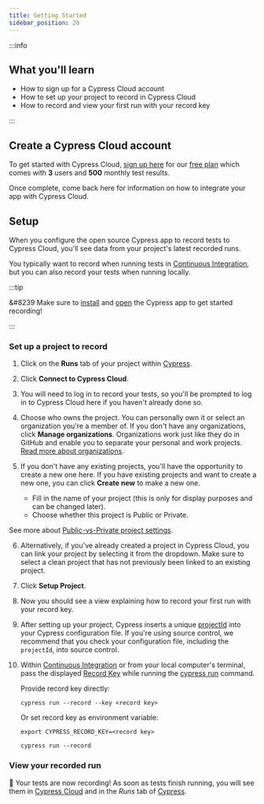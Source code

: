 ```yaml
---
title: Getting Started
sidebar_position: 20
---
```


:::info

## <Icon name="graduation-cap" /> What you'll learn

- How to sign up for a Cypress Cloud account
- How to set up your project to record in Cypress Cloud
- How to record and view your first run with your record key

:::

## Create a Cypress Cloud account

To get started with Cypress Cloud,
[sign up here](https://cloud.cypress.io/signup) for our
[free plan](https://www.cypress.io/pricing) which comes with **3** users and
**500** monthly test results.

Once complete, come back here for information on how to integrate your app with
Cypress Cloud.

## Setup

When you configure the open source Cypress app to record tests to Cypress Cloud,
you'll see data from your project's latest recorded runs.

You typically want to record when running tests in
[Continuous Integration](/guides/continuous-integration/introduction), but you
can also record your tests when running locally.

:::tip

&#8239<Icon name="check-circle" color="green" /> Make sure to
[install](/guides/getting-started/installing-cypress) and
[open](/guides/getting-started/opening-the-app) the Cypress app to get started
recording!

:::

### Set up a project to record

1. Click on the **Runs** tab of your project within
   [Cypress](/guides/core-concepts/cypress-app).
2. Click **Connect to Cypress Cloud**.
3. You will need to log in to record your tests, so you'll be prompted to log in
   to Cypress Cloud here if you haven't already done so.
   <DocsImage
     src="/img/guides/cloud/projects/setup-a-project-1.jpg"
     alt="Connect to Cloud"
   />
4. Choose who owns the project. You can personally own it or select an
   organization you're a member of. If you don't have any organizations, click
   **Manage organizations**. Organizations work just like they do in GitHub and
   enable you to separate your personal and work projects.
   [Read more about organizations](/guides/cloud/organizations).
   <DocsImage
     src="/img/guides/cloud/projects/setup-a-project-2.jpg"
     alt="Choose an Organization"
   />
5. If you don't have any existing projects, you'll have the opportunity to
   create a new one here. If you have existing projects and want to create a new
   one, you can click **Create new** to make a new one.

   - Fill in the name of your project (this is only for display purposes and can
     be changed later).
   - Choose whether this project is Public or Private.

See more about [Public-vs-Private project settings](projects#Public-vs-Private).

<DocsImage
  src="/img/guides/cloud/projects/setup-a-project-3.jpg"
  alt="Create a New Project"
/>

6. Alternatively, if you've already created a project in Cypress Cloud, you can
   link your project by selecting it from the dropdown. Make sure to select a
   clean project that has not previously been linked to an existing project.
   <DocsImage
     src="/img/guides/cloud/projects/setup-a-project-4.jpg"
     alt="Choose a Project"
   />
7. Click **Setup Project**.
8. Now you should see a view explaining how to record your first run with your
   record key.
   <DocsImage
     src="/img/guides/cloud/projects/setup-a-project-5.jpg"
     alt="Record Instructions"
   />
9. After setting up your project, Cypress inserts a unique
   [projectId](#Identification) into your Cypress configuration file. If you're
   using source control, we recommend that you check your configuration file,
   including the `projectId`, into source control.
10. Within [Continuous Integration](/guides/continuous-integration/introduction)
    or from your local computer's terminal, pass the displayed
    [Record Key](#Identification) while running the
    [cypress run](/guides/guides/command-line#cypress-run) command.

    Provide record key directly:

    ```shell
    cypress run --record --key <record key>
    ```

    Or set record key as environment variable:

    ```shell
    export CYPRESS_RECORD_KEY=<record key>
    ```

    ```shell
    cypress run --record
    ```

### View your recorded run

🎉 Your tests are now recording! As soon as tests finish running, you will see
them in [Cypress Cloud](https://on.cypress.io/cloud) and in the _Runs_ tab of
[Cypress](/guides/core-concepts/cypress-app).

<DocsImage
  src="/img/guides/cloud/projects/cloud-runs-list.jpg"
  alt="Cloud Screenshot"
/>

<DocsImage
  src="/img/guides/cloud/projects/runs-list-in-desktop-gui.jpg"
  alt="Runs List"
/>
